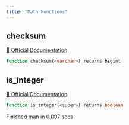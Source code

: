 ```yaml
---
title: "Math Functions"
---
```


## checksum
[🔗 Official Documentation](#)

```sql
function checksum(<varchar>) returns bigint
```


## is_integer
[🔗 Official Documentation](#)

```sql
function is_integer(<super>) returns boolean
```


   Finished man in 0.007 secs

